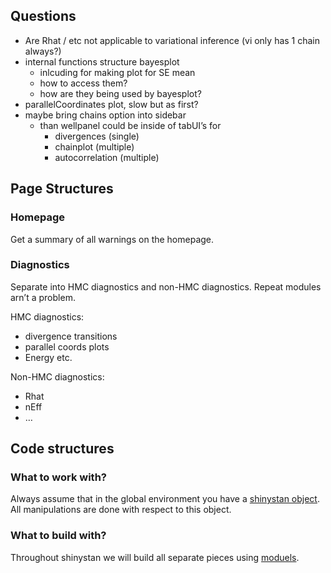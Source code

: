 ## Questions

  * Are Rhat / etc not applicable to variational inference (vi only has 1 chain always?)
  * internal functions structure bayesplot
    - inlcuding for making plot for SE mean
    - how to access them? 
    - how are they being used by bayesplot?
  * parallelCoordinates plot, slow but as first? 
  * maybe bring chains option into sidebar
    - than wellpanel could be inside of tabUI's for
        - divergences (single)
        - chainplot (multiple)
        - autocorrelation (multiple)
  




## Page Structures

### Homepage

Get a summary of all warnings on the homepage. 

### Diagnostics

Separate into HMC diagnostics and non-HMC diagnostics. Repeat modules arn't a problem.

HMC diagnostics:

* divergence transitions
* parallel coords plots
* Energy etc.
 
Non-HMC diagnostics:

* Rhat
* nEff
* ...

## Code structures

### What to work with?

Always assume that in the global environment you have a [shinystan object](https://cran.r-project.org/web/packages/shinystan/shinystan.pdf). All manipulations are done with respect to this object. 

### What to build with?

Throughout shinystan we will build all separate pieces using [moduels](https://shiny.rstudio.com/articles/modules.html).


